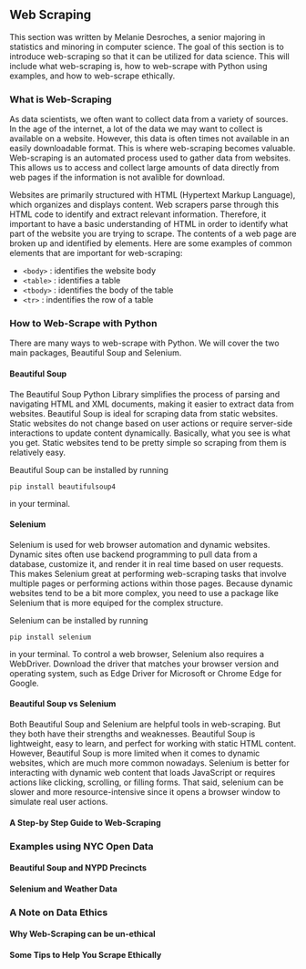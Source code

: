 ## Web Scraping

This section was written by Melanie Desroches, a senior majoring in statistics and minoring in computer science.
The goal of this section is to introduce web-scraping so that it can be utilized for data science. This will 
include what web-scraping is, how to web-scrape with Python using examples, and how to web-scrape ethically.

### What is Web-Scraping

As data scientists, we often want to collect data from a variety of sources. In the age of the internet, a lot 
of the data we may want to collect is available on a website. However, this data is often times not available 
in an easily downloadable format. This is where web-scraping becomes valuable. Web-scraping is an automated 
process used to gather data from websites. This allows us to access and collect large amounts of data directly 
from web pages if the information is not avalible for download.

Websites are primarily structured with HTML (Hypertext Markup Language), which organizes and displays content. 
Web scrapers parse through this HTML code to identify and extract relevant information. Therefore, it important 
to have a basic understanding of HTML in order to identify what part of the website you are trying to scrape.
The contents of a web page are broken up and identified by elements. Here are some examples of common elements that are 
important for web-scraping:

- `<body>` : identifies the website body
- `<table>` : identifies a table
- `<tbody>` : identifies the body of the table
- `<tr>` : indentifies the row of a table

### How to Web-Scrape with Python

There are many ways to web-scrape with Python. We will cover the two main packages, Beautiful Soup 
and Selenium.

#### Beautiful Soup

The Beautiful Soup Python Library simplifies the process of parsing and navigating HTML and XML documents, making it easier 
to extract data from websites. Beautiful Soup is ideal for scraping data from static websites. Static websites do not change 
based on user actions or require server-side interactions to update content dynamically. Basically, what you see is what you get.
Static websites tend to be pretty simple so scraping from them is relatively easy.

Beautiful Soup can be installed by running
```
pip install beautifulsoup4
```
in your terminal.

#### Selenium

Selenium is used for web browser automation and dynamic websites. Dynamic sites often use backend programming to 
pull data from a database, customize it, and render it in real time based on user requests. This makes Selenium 
great at performing web-scraping tasks that involve multiple pages or performing actions within those pages.
Because dynamic websites tend to be a bit more complex, you need to use a package like Selenium that is more
equiped for the complex structure.

Selenium can be installed by running 
```
pip install selenium
```
in your terminal. To control a web browser, Selenium also requires a WebDriver. Download the driver that matches your 
browser version and operating system, such as Edge Driver for Microsoft or Chrome Edge for Google.

#### Beautiful Soup vs Selenium

Both Beautiful Soup and Selenium are helpful tools in web-scraping. But they both have their strengths and weaknesses.
Beautiful Soup is lightweight, easy to learn, and perfect for working with static HTML content. However, Beautiful Soup 
is more limited when it comes to dynamic websites, which are much more common nowadays. Selenium is better for interacting 
with dynamic web content that loads JavaScript or requires actions like clicking, scrolling, or filling forms. That said, 
selenium can be slower and more resource-intensive since it opens a browser window to simulate real user actions.


#### A Step-by Step Guide to Web-Scraping


### Examples using NYC Open Data

#### Beautiful Soup and NYPD Precincts

#### Selenium and Weather Data


### A Note on Data Ethics 

#### Why Web-Scraping can be un-ethical

#### Some Tips to Help You Scrape Ethically